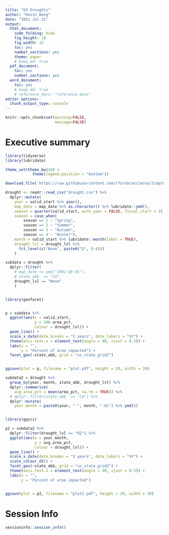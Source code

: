 ```yaml
---
title: "US Droughts"
author: "Kevin Wang"
date: "2021 Jul 21"
output:
  html_document:
    code_folding: hide
    fig_height: 10
    fig_width: 12
    toc: yes
    number_sections: yes
    theme: paper
    # keep_md: true
  pdf_document:
    toc: yes
    number_sections: yes
  word_document: 
    toc: yes
    # keep_md: true
    # reference_docx: "reference.docx"
editor_options: 
  chunk_output_type: console
---
```


```r
knitr::opts_chunk$set(warning=FALSE, 
                      message=FALSE)
```

# Executive summary

```r
library(tidyverse)
library(lubridate)

theme_set(theme_bw(18) +
            theme(legend.position = "bottom"))
```


```r
download.file('https://raw.githubusercontent.com/rfordatascience/tidytuesday/master/data/2021/2021-07-20/drought.csv', destfile = "drought.csv")
```


```r
drought <- readr::read_csv("drought.csv") %>% 
  dplyr::mutate(
    year = valid_start %>% year(),
    map_date = map_date %>% as.character() %>% lubridate::ymd(),
    season = quarter(valid_start, with_year = FALSE, fiscal_start = 3),
    season = case_when(
        season == 1 ~ "Spring",
        season == 2 ~ "Summer",
        season == 3 ~ "Autumn",
        season == 4 ~ "Winter"),
    month = valid_start %>% lubridate::month(label = TRUE),
    drought_lvl = drought_lvl %>% 
      fct_level(c("None", paste0("D", 0:4)))
    )
```

```r
subdata = drought %>% 
  dplyr::filter(
    # map_date <= ymd("2002-08-01"),
    # state_abb  == "CA",
    drought_lvl == "None"
    )


library(geofacet)


p = subdata %>% 
  ggplot(aes(x = valid_start,
             y = 100-area_pct, 
             colour = drought_lvl)) +
  geom_line() +
  scale_x_date(date_breaks = "2 years", date_labels = "%Y") +
  theme(axis.text.x = element_text(angle = 90, vjust = 0.5)) +
  labs(x = "",
       y = "Percent of area impacted") +
  facet_geo(~state_abb, grid = "us_state_grid2")


ggsave(plot = p, filename = "plot.pdf", height = 20, width = 20)
```

```r
subdata2 = drought %>% 
  group_by(year, month, state_abb, drought_lvl) %>% 
  dplyr::summarise(
    avg_area_pct = mean(area_pct, na.rm = TRUE)) %>% 
  # dplyr::filter(state_abb  == "CA") %>% 
  dplyr::mutate(
    year_month = paste0(year, "-", month, "-01") %>% ymd())


library(ggsci)

p2 = subdata2 %>%
  dplyr::filter(drought_lvl == "D2") %>% 
  ggplot(aes(x = year_month,
             y = avg_area_pct,
             colour = drought_lvl)) +
  geom_line() +
  scale_x_date(date_breaks = "2 years", date_labels = "%Y") +
  scale_colour_d3() +
  facet_geo(~state_abb, grid = "us_state_grid2") +
  theme(axis.text.x = element_text(angle = 90, vjust = 0.5)) +
  labs(x = "",
       y = "Percent of area impacted")


ggsave(plot = p2, filename = "plot2.pdf", height = 20, width = 30)
```


# Session Info
```r
sessioninfo::session_info()
```

